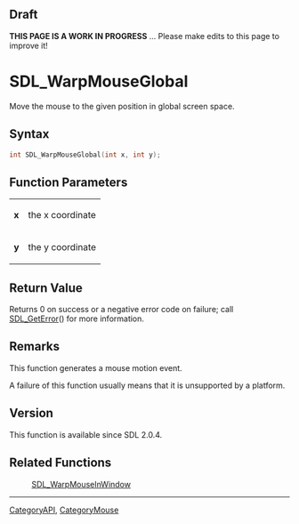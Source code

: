 
== Draft ==


'''THIS PAGE IS A WORK IN PROGRESS''' ... Please make edits to this page to improve it!


<!-- #*^*^*^*^*See https://wiki.libsdl.org/SGFunctions for details on editing this page*^*^*^*^* -->


= SDL_WarpMouseGlobal =

Move the mouse to the given position in global screen space.

== Syntax ==

<syntaxhighlight lang='c'>
int SDL_WarpMouseGlobal(int x, int y);
</syntaxhighlight>

== Function Parameters ==

{|
|'''x'''
|the x coordinate
|-
|'''y'''
|the y coordinate
|}

== Return Value ==

Returns 0 on success or a negative error code on failure; call
[[SDL_GetError]]() for more information.



== Remarks ==

This function generates a mouse motion event.

A failure of this function usually means that it is unsupported by a
platform.

== Version ==

This function is available since SDL 2.0.4.



== Related Functions ==

:[[SDL_WarpMouseInWindow]]

----
[[CategoryAPI]], [[CategoryMouse]]
<!-- #See the Style Guide for instructions on editing the footer. -->


